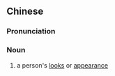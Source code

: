{{also|仪容}}
==Chinese==
{{zh-forms|s=仪容}}

===Pronunciation===
{{zh-pron
|m=yíróng
|c=ji4 jung4
|mn=gî-iông
|cat=n
}}

===Noun===
{{zh-noun}}

# a person's [[looks]] or [[appearance]]